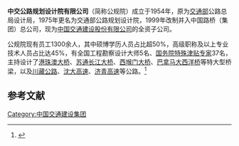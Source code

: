 '''中交公路规划设计院有限公司'''（简称公规院）成立于1954年，原为[[中华人民共和国交通部|交通部]]公路总局设计局，1975年更名为交通部公路规划设计院，1999年改制并入中国路桥（集团）总公司，现为[[中國交通建設股份有限公司|中国交通建设股份有限公司]]的全资子公司。

公规院现有员工1300余人，其中硕博学历人员占比超50%，高级职称及以上专业技术人员占比达45%，有全国工程勘察设计大师5名、[[國務院特殊津貼專家|国务院特殊津贴专家]]37名，主持设计了[[港珠澳大橋|港珠澳大桥]]、[[苏通长江大桥|苏通长江大桥]]、[[西堠门大桥|西堠门大桥]]、[[巴拿马|巴拿马]][[大西洋桥|大西洋桥]]等特大型桥梁，以及[[川藏公路|川藏公路]]、[[沈大高速公路|沈大高速]]、[[济青高速公路|济青高速]]等公路。<ref>{{Cite web|title=中交公路规划设计院有限公司|url=http://www.hpdi.com.cn/Chinese/Detailed/Detailed?channel_id=15&id=8|accessdate=2020-07-02|work=中交公路规划设计院|archive-date=2020-11-04|archive-url=https://web.archive.org/web/20201104101510/http://www.hpdi.com.cn/Chinese/Detailed/Detailed?channel_id=15&id=8|dead-url=no}}</ref>

== 参考文献 ==
{{reflist}}

[[Category:中国交通建设集团|Category:中国交通建设集团]]
{{交通小作品}}